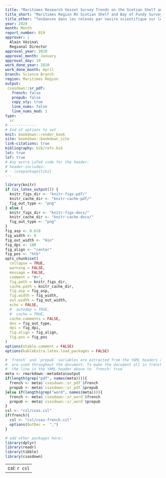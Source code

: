 ---
title: "Maritimes Research Vessel Survey Trends on the Scotian Shelf and Bay of Fundy"
title_short: "Maritimes Region RV Scotian Shelf and Bay of Fundy Survey Trends"
title_other: "Tendances dans les relevés par navire scientifique sur le plateau néo-écossais et dans la baie de Fundy dans la région des Maritimes"
year: 2020
month: Month
report_number: 019
approver: |
  Alain Vézina\
  Regional Director 
approval_year: 2020
approval_month: January
approval_day: 10
work_done_year: 2020
work_done_month: April
branch: Science Branch
region: Maritimes Region
output:
 csasdown::sr_pdf:
   french: false
   prepub: false
   copy_sty: true
   line_nums: false
   line_nums_mod: 1
type:
  sr
# ------------
# End of options to set
knit: bookdown::render_book
site: bookdown::bookdown_site
link-citations: true
bibliography: bib/refs.bib
lot: true
lof: true
# Any extra LaTeX code for the header:
# header-includes:
# - \usepackage{tikz}
---

```{r setup, echo=FALSE, cache=FALSE, message=FALSE, results='hide', warning=FALSE}
library(knitr)
if (is_latex_output()) {
  knitr_figs_dir <- "knitr-figs-pdf/"
  knitr_cache_dir <- "knitr-cache-pdf/"
  fig_out_type <- "png"
} else {
  knitr_figs_dir <- "knitr-figs-docx/"
  knitr_cache_dir <- "knitr-cache-docx/"
  fig_out_type <- "png"
}
fig_asp <- 0.618
fig_width <- 9
fig_out_width <- "6in"
fig_dpi <- 180
fig_align <- "center"
fig_pos <- "htb"
opts_chunk$set(
  collapse = TRUE,
  warning = FALSE,
  message = FALSE,
  comment = "#>",
  fig.path = knitr_figs_dir,
  cache.path = knitr_cache_dir,
  fig.asp = fig_asp,
  fig.width = fig_width,
  out.width = fig_out_width,
  echo = FALSE,
  #  autodep = TRUE,
  #  cache = TRUE,
  cache.comments = FALSE,
  dev = fig_out_type,
  dpi = fig_dpi,
  fig.align = fig_align,
  fig.pos = fig_pos
)
options(xtable.comment = FALSE)
options(kableExtra.latex.load_packages = FALSE)
```

```{r load-libraries, cache=FALSE}
# `french` and `prepub` variables are extracted from the YAML headers above and
#  are used throughout the document. To make the document all in french, change
#  the line in the YAML header above to `french: true`
meta <- rmarkdown::metadata$output
if(length(grep("pdf", names(meta)))){
  french <- meta$`csasdown::sr_pdf`$french
  prepub <- meta$`csasdown::sr_pdf`$prepub
}else if(length(grep("word", names(meta)))){
  french <- meta$`csasdown::sr_word`$french
  prepub <- meta$`csasdown::sr_word`$prepub
}
csl <- "csl/csas.csl"
if(french){
  csl <- "csl/csas-french.csl"
  options(OutDec =  ",")
}

# add other packages here:
library(dplyr)
library(readr)
library(tibble)
library(csasdown)
```

---
csl: `r csl`    
---
